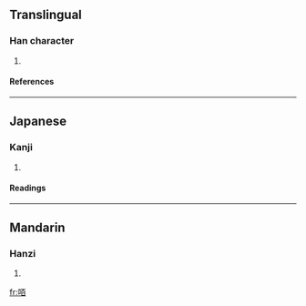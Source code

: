 ==Translingual==
===Han character===
{{Han char|rn=30|rad=口|as=06|sn=9|four=|canj=口一日 (RMA)}}
# {{defn|Han}}
====References====
{{Han ref|kx=0185.230|dkj=03526|dj=0405.210|hdz=10613.110|uh=549F|ud=21663}}
----
==Japanese==
===Kanji===
{{ja-kanji|grade=|rs=口06}}
# {{defn|Japanese}} 
====Readings====
{{ja-readings|on=[[かく]] (kaku)|kun=}}
----
==Mandarin==
===Hanzi===
{{cmn-hanzi|pin=[[chà]] (cha4), [[huò]] (huo4), [[zhā]] (zha1)|wg=ch'a<sup>4</sup>, huo<sup>4</sup>, cha<sup>1</sup>}}
# {{defn|Mandarin}}

[[fr:咟]]